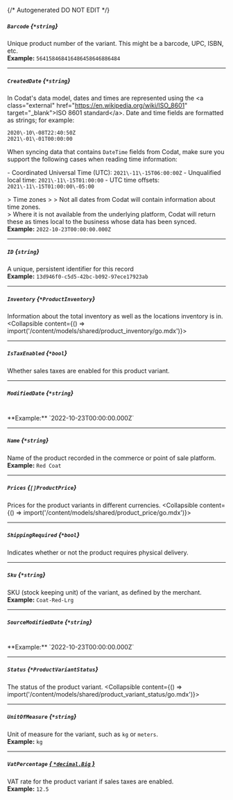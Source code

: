 {/* Autogenerated DO NOT EDIT  */}

##### `Barcode` *{`*string`}*
Unique product number of the variant. This might be a barcode, UPC, ISBN, etc.
<br/>
**Example:** `564158468416486458646886484`

---
##### `CreatedDate` *{`*string`}*
In Codat's data model, dates and times are represented using the \<a class\="external" href\="https://en.wikipedia.org/wiki/ISO_8601" target\="_blank"\>ISO 8601 standard\</a\>. Date and time fields are formatted as strings; for example:

```
2020\-10\-08T22:40:50Z
2021\-01\-01T00:00:00
```



When syncing data that contains `DateTime` fields from Codat, make sure you support the following cases when reading time information:

\- Coordinated Universal Time (UTC): `2021\-11\-15T06:00:00Z`
\- Unqualified local time: `2021\-11\-15T01:00:00`
\- UTC time offsets: `2021\-11\-15T01:00:00\-05:00`

\> Time zones
\> 
\> Not all dates from Codat will contain information about time zones.  
\> Where it is not available from the underlying platform, Codat will return these as times local to the business whose data has been synced.
<br/>
**Example:** `2022-10-23T00:00:00.000Z`

---
##### `ID` *{`string`}*
A unique, persistent identifier for this record
<br/>
**Example:** `13d946f0-c5d5-42bc-b092-97ece17923ab`

---
##### `Inventory` *{`*ProductInventory`}*
Information about the total inventory as well as the locations inventory is in.
<Collapsible content={() => import('/content/models/shared/product_inventory/go.mdx')}>
</Collapsible>

---
##### `IsTaxEnabled` *{`*bool`}*
Whether sales taxes are enabled for this product variant.

---
##### `ModifiedDate` *{`*string`}*
<br/>
**Example:** `2022-10-23T00:00:00.000Z`

---
##### `Name` *{`*string`}*
Name of the product recorded in the commerce or point of sale platform.
<br/>
**Example:** `Red Coat`

---
##### `Prices` *{`[]ProductPrice`}*
Prices for the product variants in different currencies.
<Collapsible content={() => import('/content/models/shared/product_price/go.mdx')}>
</Collapsible>

---
##### `ShippingRequired` *{`*bool`}*
Indicates whether or not the product requires physical delivery.

---
##### `Sku` *{`*string`}*
SKU (stock keeping unit) of the variant, as defined by the merchant.
<br/>
**Example:** `Coat-Red-Lrg`

---
##### `SourceModifiedDate` *{`*string`}*
<br/>
**Example:** `2022-10-23T00:00:00.000Z`

---
##### `Status` *{`*ProductVariantStatus`}*
The status of the product variant.
<Collapsible content={() => import('/content/models/shared/product_variant_status/go.mdx')}>
</Collapsible>

---
##### `UnitOfMeasure` *{`*string`}*
Unit of measure for the variant, such as `kg` or `meters`.
<br/>
**Example:** `kg`

---
##### `VatPercentage` [*{ `*decimal.Big` }*](https://pkg.go.dev/github.com/ericlagergren/decimal#Big)
VAT rate for the product variant if sales taxes are enabled.
<br/>
**Example:** `12.5`

